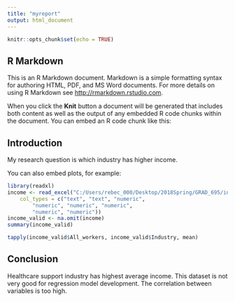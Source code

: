 ---
title: "myreport"
output: html_document
---

```{r setup, include=FALSE}
knitr::opts_chunk$set(echo = TRUE)
```

## R Markdown

This is an R Markdown document. Markdown is a simple formatting syntax for authoring HTML, PDF, and MS Word documents. For more details on using R Markdown see <http://rmarkdown.rstudio.com>.

When you click the **Knit** button a document will be generated that includes both content as well as the output of any embedded R code chunks within the document. You can embed an R code chunk like this:




## Introduction
My research question is which industry has higher income.

You can also embed plots, for example:

```{r}
library(readxl)
income <- read_excel("C:/Users/rebec_000/Desktop/2018Spring/GRAD_695/income.xlsx", 
    col_types = c("text", "text", "numeric", 
        "numeric", "numeric", "numeric", 
        "numeric", "numeric"))
income_valid <- na.omit(income)
summary(income_valid)

tapply(income_valid$All_workers, income_valid$Industry, mean)

```

## Conclusion
Healthcare support industry has highest average income. This dataset is not very good for regression model development. The correlation between variables is too high.
